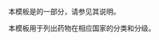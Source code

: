 {{Documentation subpage}}
本模板是{{tl|Chembox}}的一部分，请参见其说明。

本模板用于列出药物在相应国家的分类和分级。
<includeonly>
[[Category:化学信息框模板|{{PAGENAME}}]]
</includeonly>